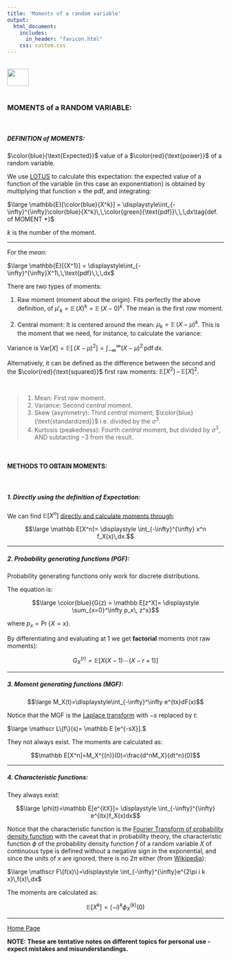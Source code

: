 ```yaml
---
title: 'Moments of a random variable'
output: 
  html_document:
    includes:
      in_header: "favicon.html" 
    css: custom.css
---
```


<br>
<a href="http://rinterested.github.io/statistics/index.html">
<img HEIGHT="40" WIDTH="50" src="https://cloud.githubusercontent.com/assets/9312897/10556783/a27a26fa-745c-11e5-9b1a-2d5bd737387a.PNG"></a>
<br><br>


### MOMENTS of a RANDOM VARIABLE:
<br>

##### DEFINITION of MOMENTS:


$\color{blue}{\text{Expected}}$ value of a $\color{red}{\text{power}}$ of a random variable.

We use [LOTUS](https://en.wikipedia.org/wiki/Law_of_the_unconscious_statistician) to calculate this expectation: the expected value of a function of the variable (in this case an exponentiation) is obtained by multiplying that function $\times$ the pdf, and integrating:

$\large \mathbb{E}[\color{blue}{X^k}] = \displaystyle\int_{-\infty}^{\infty}\color{blue}{X^k}\,\,\color{green}{\text{pdf}}\,\,\,dx\tag{def. of MOMENT *}$

$k$ is the number of the moment. 

---

For the *mean*:

$\large \mathbb{E}[{X^1}] = \displaystyle\int_{-\infty}^{\infty}X^1\,\,\text{pdf}\,\,\,dx$

There are two types of moments:

1. Raw moment (moment about the origin). Fits perfectly the above definition, of $\mu'_k=\mathbb{E}\,(X)^k= \mathbb{E}\,(X-0)^k$. The mean is the first *raw* moment.

2. Central moment: It is centered around the mean: $\mu_k=\mathbb{E}\,(X-\mu)^k$. This is the moment that we need, for instance, to calculate the variance:

Variance is $\mathrm{Var}[X] = \mathbb{E}\left [ \,(X-\mu)^2 \right ] = \displaystyle\int_{-\infty}^{\infty} (X-\mu)^2 \, \text{pdf}\,dx$.

Alternatively, it can be defined as the difference between the second and the $\color{red}{\text{squared}}$ first raw moments: $\mathbb{E}[X^2]\,-\,\mathbb{E}[X]^2.$

<br>

>1. Mean: First *raw* moment.
2. Variance: Second *central* moment.
3. Skew (asymmetry): Third *central* moment, $\color{blue}{\text{standardized}}$ i.e. divided by the $\sigma^3$.
4. Kurtosis (peakedness): Fourth *central* moment, but divided by $\sigma^3$, AND subtacting $-3$ from the result.

<br>

#### METHODS TO OBTAIN MOMENTS:
<br>

##### **1. Directly using the definition of Expectation:**

We can find $\mathbb E[X^n]$ [directly and calculate moments through](http://www-unix.ecs.umass.edu/~dgoeckel/Chapter7.pdf):

$$\large \mathbb E[X^n]= \displaystyle \int_{-\infty}^{\infty} x^n f_X(x)\,dx.$$

---

##### **2. Probability generating functions (PGF):**

Probability generating functions only work for discrete distributions.

The equation is:

$$\large \color{blue}{G(z) = \mathbb E[z^X]= \displaystyle \sum_{x=0}^\infty p_x\, z^x}$$

where $p_x = \Pr\{X=x\}.$

By differentiating and evaluating at $1$ we get **factorial** moments (not raw moments):

$$G_X^{(r)}=\mathbb E[X(X-1)\cdots(X-r+1)]$$

---

##### **3. Moment generating functions (MGF):**

$$\large M_X(t)=\displaystyle\int_{-\infty}^\infty e^{tx}dF(x)$$

Notice that the MGF is the [Laplace transform](https://en.wikipedia.org/wiki/Laplace_transform#Probability_theory) with $-s$ replaced by $t$:

$\large \mathscr L\{f\}(s)= \mathbb E [e^{-sX}].$

They not always exist. The moments are calculated as:

$$\mathbb E[X^n]=M_X^{(n)}(0)=\frac{d^nM_X}{dt^n}(0)$$

---

##### **4. Characteristic functions:**

They always exist:

$$\large \phi(t)=\mathbb E[e^{itX}]= \displaystyle \int_{-\infty}^{\infty} e^{itx}f_X(x)dx$$

Notice that the characteristic function is the [Fourier Transform of probability density function](https://en.wikipedia.org/wiki/Characteristic_function_(probability_theory)) with the caveat that in probability theory, the characteristic function $\displaystyle \phi$  of the probability density function $\displaystyle f$ of a random variable $\displaystyle X$ of continuous type is defined without a negative sign in the exponential, and since the units of $\displaystyle x$ are ignored, there is no $\displaystyle 2\pi$ either (from [Wikipedia](https://en.wikipedia.org/wiki/Fourier_transform#Units_and_Duality)):

$\large \mathscr F\{f(x)\}=\displaystyle \int_{-\infty}^{\infty}e^{2\pi i k x}\,f(x)\,dx$

The moments are calculated as:

$$\mathbb E[X^k]=(-i)^k\phi_X^{(k)}(0)$$

---
<a href="http://rinterested.github.io/statistics/index.html">Home Page</a>

**NOTE: These are tentative notes on different topics for personal use - expect mistakes and misunderstandings.**
